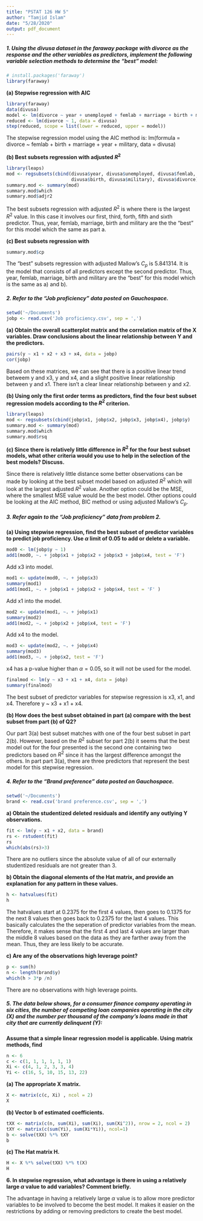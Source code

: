 ```yaml
---
title: "PSTAT 126 HW 5"
author: "Tamjid Islam"
date: "5/28/2020"
output: pdf_document
---
```


##### **1. Using the divusa dataset in the faraway package with divorce as the response and the other variables as predictors, implement the following variable selection methods to determine the “best” model:**

```r
# install.packages('faraway')
library(faraway)
```

**(a) Stepwise regression with AIC**

```r
library(faraway)
data(divusa)
model <- lm(divorce ~ year + unemployed + femlab + marriage + birth + military, data = divusa)
reduced <- lm(divorce ~ 1, data = divusa)
step(reduced, scope = list(lower = reduced, upper = model))
```

The stepwise regression model using the AIC method is: lm(formula = divorce ~ femlab + birth + marriage + year + military, data = divusa)


**(b) Best subsets regression with adjusted $R^2$**

```r
library(leaps)
mod <- regsubsets(cbind(divusa$year, divusa$unemployed, divusa$femlab, divusa$marriage,
                        divusa$birth, divusa$military), divusa$divorce)
summary.mod <- summary(mod)
summary.mod$which
summary.mod$adjr2
```

The best subsets regression with adjusted $R^2$ is where there is the largest $R^2$ value. In this case it involves our first, third, forth, fifth and sixth predictor. Thus, year, femlab, marriage, birth and military are the the "best" for this model which the same as part a. 


**(c) Best subsets regression with  **

```r
summary.mod$cp  
```

The "best" subsets regression with adjusted Mallow’s $C_p$ is 5.841314. It is the model that consists of all predictors except the second predictor. Thus, year, femlab, marriage, birth and military are the "best" for this model which is the same as a) and b).


##### **2. Refer to the “Job proficiency” data posted on Gauchospace.**

```r
setwd('~/Documents')
jobp <- read.csv('Job proficiency.csv', sep = ',')
```

**(a) Obtain the overall scatterplot matrix and the correlation matrix of the X variables. Draw conclusions about the linear relationship between Y and the predictors.**

```r
pairs(y ~ x1 + x2 + x3 + x4, data = jobp)
cor(jobp)
```

Based on these matrices, we can see that there is a positive linear trend betweem y and x3, y and x4, and a slight positive linear relationship between y and x1. There isn't a clear linear relationship between y and x2. 


**(b) Using only the first order terms as predictors, find the four best subset regression models according to the $R^2$ criterion.**

```r
library(leaps)
mod <- regsubsets(cbind(jobp$x1, jobp$x2, jobp$x3, jobp$x4), jobp$y)
summary.mod <- summary(mod)
summary.mod$which
summary.mod$rsq
```


**(c) Since there is relatively little difference in $R^2$ for the four best subset models, what other criteria would you use to help in the selection of the best models? Discuss.**

Since there is relatively little distance some better observations can be made by looking at the best subset model based on adjusted $R^2$ which will look at the largest adjusted $R^2$ value. Another option could be the MSE, where the smallest MSE value would be the best model. Other options could be looking at the AIC method, BIC method or using adjusted Mallow’s $C_p$.


##### **3. Refer again to the “Job proficiency” data from problem 2.**

**(a) Using stepwise regression, find the best subset of predictor variables to predict job proficiency. Use $\alpha$ limit of 0.05 to add or delete a variable.**

```r
mod0 <- lm(jobp$y ~ 1)
add1(mod0, ~. + jobp$x1 + jobp$x2 + jobp$x3 + jobp$x4, test = 'F')
```

Add x3 into model.

```r
mod1 <- update(mod0, ~. + jobp$x3)
summary(mod1)
add1(mod1, ~. + jobp$x1 + jobp$x2 + jobp$x4, test = 'F' )
```

Add x1 into the model. 

```r
mod2 <- update(mod1, ~. + jobp$x1)
summary(mod2)
add1(mod2, ~. + jobp$x2 + jobp$x4, test = 'F')
```

Add x4 to the model. 

```r
mod3 <- update(mod2, ~. + jobp$x4)
summary(mod3)
add1(mod3, ~. + jobp$x2, test = 'F')
```

x4 has a p-value higher than $\alpha = 0.05$, so it will not be used for the model.

```r
finalmod <- lm(y ~ x3 + x1 + x4, data = jobp)
summary(finalmod)
```

The best subset of predictor variables for stepwise regression is x3, x1, and x4. Therefore y ~ x3 + x1 + x4.  


**(b) How does the best subset obtained in part (a) compare with the best subset from part (b) of Q2?**

Our part 3(a) best subset matches with one of the four best subset in part 2(b). However, based on the $R^2$ subset for part 2(b) it seems that the best model out for the four presented is the second one containing two predictors based on $R^2$ since it has the largest difference amongst the others. In part part 3(a), there are three predictors that represent the best model for this stepwise regression. 


##### **4. Refer to the “Brand preference” data posted on Gauchospace.**

```r
setwd('~/Documents')
brand <- read.csv('brand preference.csv', sep = ',')
```

**a) Obtain the studentized deleted residuals and identify any outlying Y observations.**

```r
fit <- lm(y ~ x1 + x2, data = brand)
rs <- rstudent(fit)
rs
which(abs(rs)>3)
```

There are no outliers since the absolute value of all of our externally studentized residuals are not greater than 3.


**b) Obtain the diagonal elements of the Hat matrix, and provide an explanation for any pattern in these values.**

```r
h <- hatvalues(fit)
h
```

The hatvalues start at 0.2375 for the first 4 values, then goes to 0.1375 for the next 8 values then goes back to 0.2375 for the last 4 values. This basically calculates the the seperation of predictor variables from the mean. Therefore, it makes sense that the first 4 and last 4 values are larger than the middle 8 values based on the data as they are farther away from the mean. Thus, they are less likely to be accurate.


**c) Are any of the observations high leverage point?**

```r
p <- sum(h)
n <- length(brand$y)
which(h > 3*p /n)
```

There are no observations with high leverage points.


##### **5. The data below shows, for a consumer finance company operating in six cities, the number of competing loan companies operating in the city (X) and the number per thousand of the company’s loans made in that city that are currently delinquent (Y):**

\begin{equation*}
\begin{matrix}
i: & 1 & 2 & 3 & 4 & 5 & 6 \\
X_i: & 4 & 1 & 2 & 3 & 3 & 4 \\
Y_i: & 16 & 5 & 10 & 15 & 13 & 22
\end{matrix}
\end{equation*}

**Assume that a simple linear regression model is applicable. Using matrix methods, find**

```r
n <- 6
c <- c(1, 1, 1, 1, 1, 1)
Xi <- c(4, 1, 2, 3, 3, 4)
Yi <- c(16, 5, 10, 15, 13, 22)
```

**(a) The appropriate X matrix.**

```r
X <- matrix(c(c, Xi) , ncol = 2)
X
```


**(b) Vector b of estimated coefficients.**

```r
tXX <- matrix(c(n, sum(Xi), sum(Xi), sum(Xi^2)), nrow = 2, ncol = 2)
tXY <- matrix(c(sum(Yi), sum(Xi*Yi)), ncol=1)
b <- solve(tXX) %*% tXY
b
```


**(c) The Hat matrix H.**

```r
H <- X %*% solve(tXX) %*% t(X)
H
```


**6. In stepwise regression, what advantage is there in using a relatively large $\alpha$ value to add variables? Comment briefly.**

The advantage in having a relatively large $\alpha$ value is to allow more predictor variables to be involved to become the best model. It makes it easier on the restrictions by adding or removing predictors to create the best model. 




